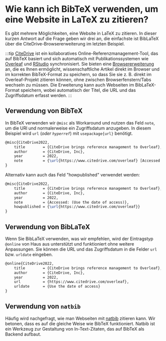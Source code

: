 # Wie kann ich BibTeX verwenden, um eine Website in LaTeX zu zitieren?

<head>
  <meta name="twitter:card" content="summary" />
	<meta name="twitter:site" content="@bibtex_eu"/>
	<meta name="twitter:creator" content="@bibtex_eu"/>
	<meta name="twitter:title" content="How can I use BibTeX to cite a website in LaTeX?"/>
	<meta name="twitter:image" content="https://bibtex.eu/img/how-can-i-use-bibtex-to-cite-a-website.png"/>
</head>


Es gibt mehrere Möglichkeiten, eine Website in LaTeX zu zitieren. In dieser kurzen Antwort auf die Frage geben wir drei an, die einfachste ist BibLaTeX über die CiteDrive-Browsererweiterung im letzten Beispiel.

:::tip
[CiteDrive](https://www.citedrive.com/) ist ein kollaboratives Online-Referenzmanagement-Tool, das auf BibTeX basiert und sich automatisch mit Publikationssystemen wie [Overleaf](https://www.overleaf.com/blog/citedrive-easy-reference-management-for-overleaf) und [RStudio](https://citedrive.medium.com/bibliography-management-in-r-markdown-with-citedrive-and-rstudio-2585699dd619) synchronisiert. Sie bieten eine [Browsererweiterung](https://citedrive.medium.com/the-citedrive-companion-for-overleaf-and-rstudio-d8022adb9370) an, die es Ihnen ermöglicht, wissenschaftliche Artikel direkt im Browser und im korrekten BibTeX-Format zu speichern, so dass Sie sie z. B. direkt im Overleaf-Projekt zitieren können, ohne zwischen Browserfenstern/Tabs wechseln zu müssen. Die Erweiterung kann auch Webseiten im BibLaTeX-Format speichern, wobei automatisch der Titel, die URL und das Zugriffsdatum erfasst werden.
:::

## Verwendung von BibTeX

In BibTeX verwenden wir `@misc` als Workaround und nutzen das Feld `note`, um die URl und normalerweise ein Zugriffsdatum anzugeben. In diesem Beispiel wird `url` (*oder `hyperref`*) mit `usepackage{url}` benötigt.

```latex
@misc{CiteDrive2022,
	title        = {CiteDrive brings reference management to Overleaf},
	author       = {CiteDrive, Inc},
	year         = 2022,
	note         = {\url{https://www.citedrive.com/overleaf} [Accessed: (Use the date of access)]}
}
```


Alternativ kann auch das Feld "howpublished" verwendet werden:

```latex
@misc{CiteDrive2022,
	title        = {CiteDrive brings reference management to Overleaf},
	author       = {CiteDrive, Inc},
	year         = 2022,
	note         = {Accessed: (Use the date of access)},
	howpublished = {\url{https://www.citedrive.com/overleaf}}
}
```


## Verwendung von BibLaTeX

Wenn Sie BibLaTeX verwenden, was wir empfehlen, wird der Eintragstyp `@online` von Haus aus unterstützt und funktioniert ohne weitere Anpassungen. Sie können die URL und das Zugriffsdatum in die Felder `url` bzw. `urldate` eingeben.

```latex
@online{CiteDrive2022,
	title        = {CiteDrive brings reference management to Overleaf},
	author       = {CiteDrive, Inc},
	year         = 2022,
	url          = {https://www.citedrive.com/overleaf},
	urldate      = {Use the date of access}
}
```

## Verwendung von `natbib`

Häufig wird nachgefragt, wie man Webseiten mit [natbib](/natbib) zitieren kann. Wir betonen, dass es auf die gleiche Weise wie BibTeX funktioniert. Natbib ist ein Werkzeug zur Gestaltung von In-Text-Zitaten, das auf BibTeX als Backend aufbaut.
